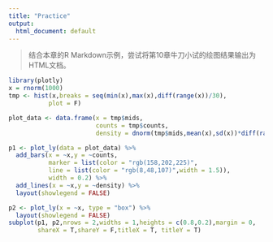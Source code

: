 ---
title: "Practice"
output:
  html_document: default
---

> 结合本章的R Markdown示例，尝试将第10章牛刀小试的绘图结果输出为HTML文档。

```{r error=F,echo=T,warning=F,message=F,fig.width=10}
library(plotly)
x = rnorm(1000)
tmp <- hist(x,breaks = seq(min(x),max(x),diff(range(x))/30),
           plot = F)

plot_data <- data.frame(x = tmp$mids,
                        counts = tmp$counts,
                        density = dnorm(tmp$mids,mean(x),sd(x))*diff(range(x))/30*length(x))

p1 <- plot_ly(data = plot_data) %>%
  add_bars(x = ~x,y = ~counts,
           marker = list(color = "rgb(158,202,225)",
           line = list(color = "rgb(8,48,107)",width = 1.5)),
           width = 0.2) %>%
  add_lines(x = ~x,y = ~density) %>%
  layout(showlegend = FALSE)

p2 <- plot_ly(x = ~x, type = "box") %>%
  layout(showlegend = FALSE)
subplot(p1, p2,nrows = 2,widths = 1,heights = c(0.8,0.2),margin = 0,
        shareX = T,shareY = F,titleX = T, titleY = T)
```

